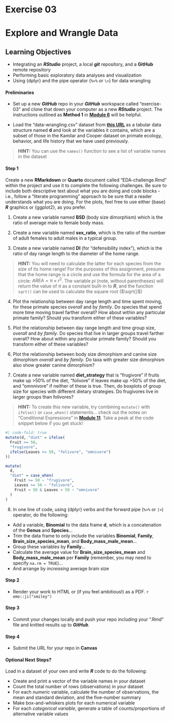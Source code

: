 # Exercise 03 {.unnumbered}

# Explore and Wrangle Data {.unnumbered}

## Learning Objectives {.unnumbered}

-   Integrating an ***RStudio*** project, a local ***git*** repository, and a **GitHub** remote repository
-   Performing basic exploratory data analyses and visualization
-   Using {dplyr} and the pipe operator (`%>%` or `\>`) for data wrangling

#### Preliminaries {.unnumbered}

-   Set up a new ***GitHub*** repo in your ***GitHub*** workspace called "exercise-03" and clone that down your computer as a new ***RStudio*** project. The instructions outlined as **Method 1** in [**Module 6**](#module-06) will be helpful.

- Load the "data-wrangling.csv" dataset from [**this URL**](https://raw.githubusercontent.com/difiore/ada-2024-datasets/main/data-wrangling.csv) as a tabular data structure named **d** and look at the variables it contains, which are a subset of those in the Kamilar and Cooper dataset on primate ecology, behavior, and life history that we have used previously.

> **HINT:** You can use the `names()` function to see a list of variable names in the dataset

#### Step 1 {.unnumbered}

Create a new **RMarkdown** or **Quarto** document called "EDA-challenge.Rmd" within the project and use it to complete the following challenges. Be sure to include both descriptive text about what you are doing and code blocks - i.e., follow a "literate programming" approach to be sure that a reader understands what you are doing. For the plots, feel free to use either {base} ***R*** graphics or {ggplot2}, as you prefer.

1. Create a new variable named **BSD** (body size dimorphism) which is the ratio of average male to female body mass.

2. Create a new variable named **sex_ratio**, which is the ratio of the number of adult females to adult males in a typical group.

3. Create a new variable named **DI** (for "defensibility index"), which is the ratio of day range length to the diameter of the home range.

> **HINT:** You will need to calculate the latter for each species from the size of its home range! For the purposes of this assignment, presume that the home range is a circle and use the formula for the area of a circle: $AREA = \pi \times r^2$. The variable *pi* (note, without parentheses) will return the value of $\pi$ as a constant built-in to ***R***, and the function `sqrt()` can be used to calculate the square root ($\sqrt{}$)

4. Plot the relationship between day range length and time spent moving, for these primate species *overall* and *by family*. Do species that spend more time moving travel farther overall? How about within any particular primate family? Should you transform either of these variables?

5. Plot the relationship between day range length and time group size, *overall* and *by family*. Do species that live in larger groups travel farther overall? How about within any particular primate family? Should you transform either of these variables?

6. Plot the relationship between body size dimorphism and canine size dimorphism *overall* and *by family*. Do taxa with greater size dimorphism also show greater canine dimorphism?

7. Create a new variable named **diet_strategy** that is "frugivore" if fruits make up >50% of the diet, "folivore" if leaves make up >50% of the diet, and "omnnivore" if neither of these is true. Then, do boxplots of group size for species with different dietary strategies. Do frugivores live in larger groups than folivores?

> **HINT:** To create this new variable, try combining `mutate()` with `ifelse()` or `case_when()` statements... check out the notes on "Conditional Expressions" in [**Module 11**](#module-11). Take a peak at the code snippet below if you get stuck!

```r
#| code-fold: true
mutate(d, "diet" = ifelse(
  Fruit >= 50,
  "frugivore",
  ifelse(Leaves >= 50, "folivore", "omnivore")
))

mutate(
  d,
  "diet" = case_when(
    Fruit >= 50 ~ "frugivore",
    Leaves >= 50 ~ "folivore",
    Fruit < 50 & Leaves < 50 ~ "omnivore"
  )
)
```

8. In one line of code, using {dplyr} verbs and the forward pipe (`%>%` or `|>`) operator, do the following:

- Add a variable, **Binomial** to the data frame **d**, which is a concatenation of the **Genus** and **Species**...
- Trim the data frame to only include the variables **Binomial**, **Family**, **Brain_size_species_mean**, and **Body_mass_male_mean**...
- Group these variables by **Family**...
- Calculate the average value for **Brain_size_species_mean** and **Body_mass_male_mean** per **Family** (remember, you may need to specify `na.rm = TRUE`)...
- And arrange by *increasing* average brain size

#### Step 2 {.unnumbered}

- Render your work to HTML or (if you feel ambitious!) as a PDF. `r emo::ji("smiley")`

#### Step 3 {.unnumbered}

- Commit your changes locally and push your repo including your ".Rmd" file and knitted results up to ***GitHub***.

#### Step 4 {.unnumbered}

- Submit the URL for your repo in **Canvas**

#### Optional Next Steps? {.unnumbered}

Load in a dataset of your own and write ***R*** code to do the following:

-   Create and print a vector of the variable names in your dataset
-   Count the total number of rows (observations) in your dataset
-   For each *numeric* variable, calculate the number of observations, the mean and standard deviation, and the five-number summary
-   Make box-and-whiskers plots for each numerical variable
-   For each *categorical variable*, generate a table of counts/proportions of alternative variable values
